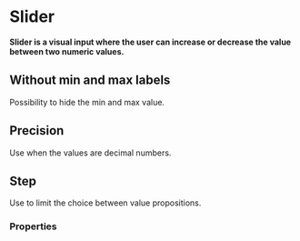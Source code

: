 # Slider <ReactStabilityFlag status="stable" />

**Slider is a visual input where the user can increase or decrease the value between two numeric values.**

<DemoBlock demo="default" withThemeSwitcher />

## Without min and max labels

Possibility to hide the min and max value.

<DemoBlock demo="without-min-max" withThemeSwitcher />

## Precision

Use when the values are decimal numbers.

<DemoBlock demo="precision" withThemeSwitcher />

## Step

Use to limit the choice between value propositions.

<DemoBlock demo="steps" withThemeSwitcher />

### Properties

<PropTable component="Slider" />
